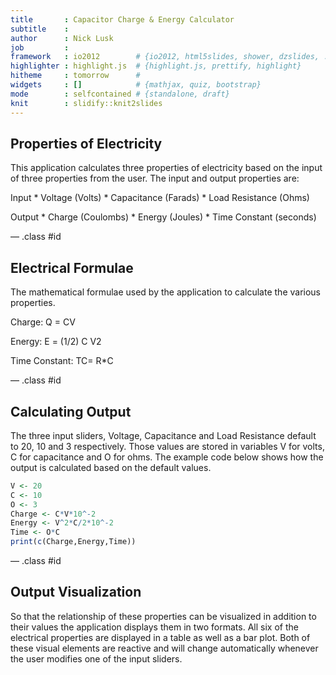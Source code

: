 ```yaml
---
title       : Capacitor Charge & Energy Calculator
subtitle    : 
author      : Nick Lusk
job         : 
framework   : io2012        # {io2012, html5slides, shower, dzslides, ...}
highlighter : highlight.js  # {highlight.js, prettify, highlight}
hitheme     : tomorrow      # 
widgets     : []            # {mathjax, quiz, bootstrap}
mode        : selfcontained # {standalone, draft}
knit        : slidify::knit2slides
---
```


## Properties of Electricity

This application calculates three properties of electricity based on the input of three properties from the user. The input and output properties are:

Input
* Voltage (Volts)
* Capacitance (Farads)
* Load Resistance (Ohms)

Output
* Charge (Coulombs)
* Energy (Joules)
* Time Constant (seconds)

--- .class #id 

## Electrical Formulae

The mathematical formulae used by the application to calculate the various properties.

Charge: Q = CV

Energy: E = (1/2) C V2

Time Constant: TC= R*C

--- .class #id 

## Calculating Output

The three input sliders, Voltage, Capacitance and Load Resistance default to 20, 10 and 3 respectively. Those values are stored in variables V for volts, C for capacitance and O for ohms. The example code below shows how the output is calculated based on the default values.

```r
V <- 20
C <- 10
O <- 3
Charge <- C*V*10^-2
Energy <- V^2*C/2*10^-2
Time <- O*C
print(c(Charge,Energy,Time))
```

--- .class #id 

## Output Visualization

So that the relationship of these properties can be visualized in addition to their values the application displays them in two formats. All six of the electrical properties are displayed in a table as well as a bar plot. Both of these visual elements are reactive and will change automatically whenever the user modifies one of the input sliders.







